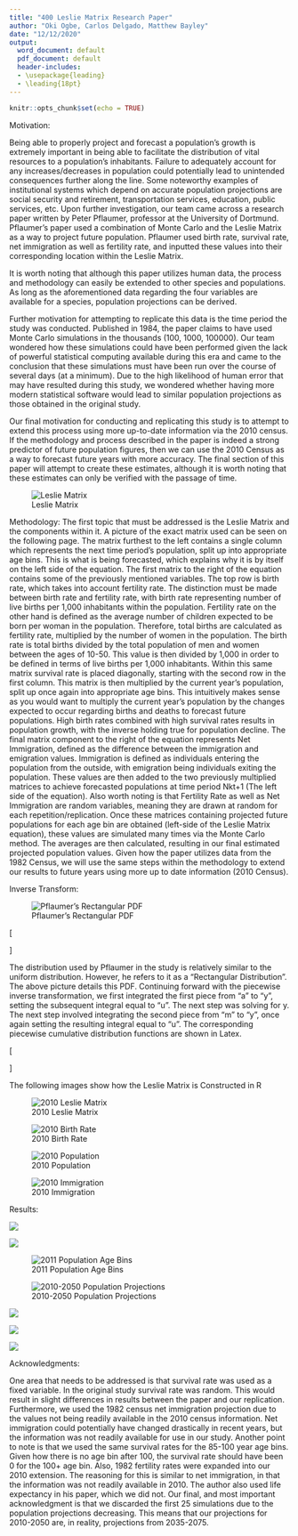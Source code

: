 ```yaml
---
title: "400 Leslie Matrix Research Paper"
author: "Oki Ogbe, Carlos Delgado, Matthew Bayley"
date: "12/12/2020"
output:
  word_document: default
  pdf_document: default
  header-includes:
  - \usepackage{leading}
  - \leading{18pt}
---
```


```r
knitr::opts_chunk$set(echo = TRUE)

```

Motivation:
 
Being able to properly project and forecast a population’s growth is extremely important in being able to facilitate the distribution of vital resources to a population’s inhabitants. Failure to adequately account for any increases/decreases in population could potentially lead to unintended consequences further along the line. Some noteworthy examples of institutional systems which depend on accurate population projections are social security and retirement, transportation services, education, public services, etc. Upon further investigation, our team came across a research paper written by Peter Pflaumer, professor at the University of Dortmund. Pflaumer’s paper used a combination of Monte Carlo and the Leslie Matrix as a way to project future population. Pflaumer used birth rate, survival rate, net immigration as well as fertility rate, and inputted these values into their corresponding location within the Leslie Matrix.
 
It is worth noting that although this paper utilizes human data, the process and methodology can easily be extended to other species and populations. As long as the aforementioned data regarding the four variables are available for a species, population projections can be derived.
 
Further motivation for attempting to replicate this data is the time period the study was conducted. Published in 1984, the paper claims to have used Monte Carlo simulations in the thousands (100, 1000, 100000). Our team wondered how these simulations could have been performed given the lack of powerful statistical computing available during this era and came to the conclusion that these simulations must have been run over the course of several days (at a minimum). Due to the high likelihood of human error that may have resulted during this study, we wondered whether having more modern statistical software would lead to similar population projections as those obtained in the original study.
 
Our final motivation for conducting and replicating this study is to attempt to extend this process using more up-to-date information via the 2010 census. If the methodology and process described in the paper is indeed a strong predictor of future population figures, then we can use the 2010 Census as a way to forecast future years with more accuracy. The final section of this paper will attempt to create these estimates, although it is worth noting that these estimates can only be verified with the passage of time.


![Leslie Matrix](/cloud/project/Picture.png)

Methodology:
The first topic that must be addressed is the Leslie Matrix and the components within it. A picture of the exact matrix used can be seen on the following page. The matrix furthest to the left contains a single column which represents the next time period’s population, split up into appropriate age bins. This is what is being forecasted, which explains why it is by itself on the left side of the equation. The first matrix to the right of the equation contains some of the previously mentioned variables. The top row is birth rate, which takes into account fertility rate. The distinction must be made between birth rate and fertility rate, with birth rate representing number of live births per 1,000 inhabitants within the population. Fertility rate on the other hand is defined as the average number of children expected to be born per woman in the population. Therefore, total births are calculated as fertility rate, multiplied by the number of women in the population. The birth rate is total births divided by the total population of men and women between the ages of 10-50. This value is then divided by 1,000 in order to be defined in terms of live births per 1,000 inhabitants. Within this same matrix survival rate is placed diagonally, starting with the second row in the first column. This matrix is then multiplied by the current year’s population, split up once again into appropriate age bins. This intuitively makes sense as you would want to multiply the current year’s population by the changes expected to occur regarding births and deaths to forecast future populations. High birth rates combined with high survival rates results in population growth, with the inverse holding true for population decline. The final matrix component to the right of the equation represents Net Immigration, defined as the difference between the immigration and emigration values. Immigration is defined as individuals entering the population from the outside, with emigration being individuals exiting the population. These values are then added to the two previously multiplied matrices to achieve forecasted populations at time period Nkt+1 (The left side of the equation). Also worth noting is that Fertility Rate as well as Net Immigration are random variables, meaning they are drawn at random for each repetition/replication. Once these matrices containing projected future populations for each age bin are obtained (left-side of the Leslie Matrix equation), these values are simulated many times via the  Monte Carlo method. The averages are then calculated, resulting in our final estimated projected population values. Given how the paper utilizes data from the 1982 Census, we will use the same steps within the methodology to extend our results to future years using more up to date information (2010 Census). 

Inverse Transform:

![Pflaumer's Rectangular PDF](/cloud/project/PDF.png)

\[ \begin{cases} 
      2u(-a+m)+a &   a \leq y\leq m \\
      u*2(b-m)+m & m\leq y\leq b \\
      0    \quad otherwise
   \end{cases}
\]

The distribution used by Pflaumer in the study is relatively similar to the uniform distribution. However, he refers to it as a "Rectangular Distribution". The above picture details this PDF. Continuing forward with the piecewise inverse transformation, we first integrated the first piece from "a" to "y", setting the subsequent integral equal to "u". The next step was solving for y. The next step involved integrating the second piece from "m" to "y", once again setting the resulting integral equal to "u". The corresponding piecewise cumulative distribution functions are shown in Latex.

\[ \begin{cases} 
      u = \frac{y}{2(m-a)}-\frac{y}{2(m-a)} &  a \leq y\leq m \\
      u = \frac{y-m}{2(-m+b)} & m\leq y\leq b \\
      0    \quad otherwise
   \end{cases}
\]


The following images show how the Leslie Matrix is Constructed in R


![2010 Leslie Matrix](/cloud/project/Leslie.png)


![2010 Birth Rate](/cloud/project/Birthrate.png)


![2010 Population](/cloud/project/Population.png)


![2010 Immigration](/cloud/project/Immigration.png)

Results:

![](/cloud/project/quant2010.png)

![](/cloud/project/CI2010.png)

![2011 Population Age Bins](/cloud/project/2011pop.png)

![2010-2050 Population Projections](/cloud/project/2011to2050pop.PNG)

![](/cloud/project/Table 1.png)


![](/cloud/project/Table 2.png)

![](/cloud/project/CI1982.png)


Acknowledgments:

One area that needs to be addressed is that survival rate was used as a fixed variable. In the original study survival rate was random. This would result in slight differences in results between the paper and our replication. Furthermore,
we used the 1982 census net immigration projection due to the values not being readily available in the 2010 census information. Net immigration could potentially have changed drastically in recent years, but the information was not readily available for use in our study. Another point to note is that we used the same survival rates for the 85-100 year age bins. Given how there is no age bin after 100, the survival rate should have been 0 for the 100+ age bin. Also, 1982 fertility rates were expanded into our 2010 extension. The reasoning for this is similar to net immigration, in that the information was not readily available in 2010. The author also used life expectancy in his paper, which we did not. Our final, and most important acknowledgment is that we discarded the first 25 simulations due to the population projections decreasing. This means that our projections for 2010-2050 are, in reality, projections from 2035-2075. 



